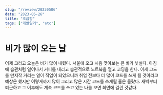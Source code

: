 ```yaml
---
slug: "/review/20230506"
date: "2023-05-26"
title: "조급함"
tags: ["개발일기", "etc"]
---
```


# 비가 많이 오는 날

어제 그리고 오늘은 비가 많이 내렸다. 서울에 오고 처음 맞아보는 큰 비가 낯설다. 아침에 습관처럼 일어나서 커피를 내리고 습관적으로 노트북을 열고 코딩을 한다. 이제 코드를 만지작 거리는 일이 직업이 되었으니까 취업 전보다 더 많이 코드를 쓰게 될 것이라고 예상은 했지만 이렇게까지 많이 그리고 많은 시간 코드를 쓰게될 줄은 몰랐다. 새벽부터 퇴근하고 그 이후에도 계속 코드를 쓰고 있는 나를 보면 최면에 걸린 것같다.
